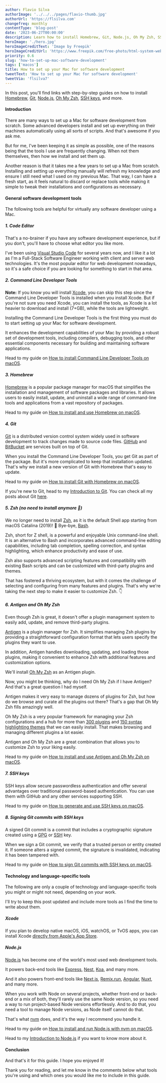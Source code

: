 ```yaml
---
author: Flavio Silva
authorImage: '../../../pages/flavio-thumb.jpg'
authorUrl: 'https://flsilva.com'
changefreq: monthly
contentType: 'blog-post'
date: '2023-06-27T00:00:00'
description: Learn how to install Homebrew, Git, Node.js, Oh My Zsh, SSH keys, and more.
heroImage: './hero.jpg'
heroImageCreditText: 'Image by Freepik'
heroImageCreditUrl: 'https://www.freepik.com/free-photo/html-system-website-concept_41740250.htm'
priority: 0.6
slug: 'how-to-set-up-mac-software-development'
tags: ['macos']
title: How to set up your Mac for software development
tweetText: 'How to set up your Mac for software development'
tweetVia: 'flsilva7'
---
```



In this post, you'll find links with step-by-step guides on how to install [Homebrew](/blog/how-to-set-up-mac-software-development/#3-homebrew), [Git](/blog/how-to-set-up-mac-software-development/#4-git), [Node.js](http://localhost:8000/blog/how-to-set-up-mac-software-development/#nodejs), [Oh My Zsh](http://localhost:8000/blog/how-to-set-up-mac-software-development/#6-antigen-and-oh-my-zsh), [SSH keys](http://localhost:8000/blog/how-to-set-up-mac-software-development/#7-ssh-keys), and more.

#### Introduction

There are many ways to set up a Mac for software development from scratch. Some advanced developers install and set up everything on their machines automatically using all sorts of scripts. And that's awesome if you ask me.

But for me, I've been keeping it as simple as possible, one of the reasons being that the tools I use are frequently changing. When not them themselves, then how we install and set them up.

Another reason is that it takes me a few years to set up a Mac from scratch. Installing and setting up everything manually will refresh my knowledge and ensure I still need what I used on my previous Mac. That way, I can have a fresh start, as it feels natural to discard or replace tools while making it simple to tweak their installations and configurations as necessary.

#### General software development tools

The following tools are helpful for virtually any software developer using a Mac.

##### 1. Code Editor

That's a no-brainer if you have any software development experience, but if you don't, you'll have to choose what editor you like more.

I've been using [Visual Studio Code](https://code.visualstudio.com/) for several years now, and I like it a lot as I'm a Full-Stack Software Engineer working with client and server web technologies. It's the most popular editor for web development nowadays, so it's a safe choice if you are looking for something to start in that area.

##### 2. Command Line Developer Tools

**Note:** If you know you will install [Xcode](/blog/how-to-set-up-mac-software-development/#xcode), you can skip this step since the Command Line Developer Tools is installed when you install Xcode. But if you're not sure you need Xcode, you can install the tools, as Xcode is a lot heavier to download and install (7+GB), while the tools are lightweight.

Installing the Command Line Developer Tools is the first thing you must do to start setting up your Mac for software development.

It enhances the development capabilities of your Mac by providing a robust set of development tools, including compilers, debugging tools, and other essential components necessary for building and maintaining software applications.

Head to my guide on [How to install Command Line Developer Tools on macOS](/blog/how-to-install-command-line-developer-tools-on-macos/).

##### 3. Homebrew

[Homebrew](https://brew.sh/) is a popular package manager for macOS that simplifies the installation and management of software packages and libraries. It allows users to easily install, update, and uninstall a wide range of command-line tools and applications from a vast repository of packages.

Head to my guide on [How to install and use Homebrew on macOS](/blog/how-to-install-and-use-homebrew-on-macos/).

##### 4. Git

[Git](https://git-scm.com) is a distributed version control system widely used in software development to track changes made to source code files. [GitHub](https://github.com) and [BitBucket](https://bitbucket.org) are services built on top of Git.

When you install the Command Line Developer Tools, you get Git as part of the package. But it's more complicated to keep that installation updated. That's why we install a new version of Git with Homebrew that's easy to update.

Head to my guide on [How to install Git with Homebrew on macOS](/blog/how-to-install-git-with-homebrew-on-macos/).

If you're new to Git, head to my [Introduction to Git](/blog/introducing-git/). You can check all my posts about Git [here](/blog/git/).

##### 5. Zsh (no need to install anymore 🤙)

We no longer need to install [Zsh](https://zsh.sourceforge.io/), as it is the default Shell app starting from macOS Catalina (2019)! 🎉 Bye-bye, [Bash](<https://en.wikipedia.org/wiki/Bash_(Unix_shell)>).

Zsh, short for Z shell, is a powerful and enjoyable Unix command-line shell. It is an alternative to Bash and incorporates advanced command-line editing capabilities, including tab completion, spelling correction, and syntax highlighting, which enhance productivity and ease of use.

Zsh also supports advanced scripting features and compatibility with existing Bash scripts and can be customized with third-party plugins and themes.

That has fostered a thriving ecosystem, but with it comes the challenge of selecting and configuring from many features and plugins. That's why we're taking the next step to make it easier to customize Zsh. 👇

##### 6. Antigen and Oh My Zsh

Even though Zsh is great, it doesn't offer a plugin management system to easily add, update, and remove third-party plugins.

[Antigen](https://github.com/zsh-users/antigen) is a plugin manager for Zsh. It simplifies managing Zsh plugins by providing a straightforward configuration format that lets users specify the plugins they want to use.

In addition, Antigen handles downloading, updating, and loading those plugins, making it convenient to enhance Zsh with additional features and customization options.

We'll install [Oh My Zsh](https://ohmyz.sh/) as an Antigen plugin.

Now, you might be thinking, why do I need Oh My Zsh if I have Antigen? And that's a great question I had myself.

Antigen makes it very easy to manage dozens of plugins for Zsh, but how do we browse and curate all the plugins out there? That's a gap that Oh My Zsh fills amazingly well.

Oh My Zsh is a very popular framework for managing your Zsh configurations and a hub for more than [300 plugins](https://github.com/ohmyzsh/ohmyzsh/wiki/Plugins) and [150 syntax highlighting themes](https://github.com/ohmyzsh/ohmyzsh/wiki/Themes) that we can easily install. That makes browsing and managing different plugins a lot easier.

Antigen and Oh My Zsh are a great combination that allows you to customize Zsh to your liking easily.

Head to my guide on [How to install and use Antigen and Oh My Zsh on macOS](/blog/how-to-install-use-antigen-oh-my-zsh-macos).

##### 7. SSH keys

SSH keys allow secure passwordless authentication and offer several advantages over traditional password-based authentication. You can use them with GitHub and any other services supporting SSH.

Head to my guide on [How to generate and use SSH keys on macOS](/blog/how-to-generate-use-ssh-keys-macos/).

##### 8. Signing Git commits with SSH keys

A signed Git commit is a commit that includes a cryptographic signature created using a [GPG](https://gnupg.org/) or [SSH](/blog/how-to-generate-use-ssh-keys-macos/#what-are-ssh-keys-and-why-should-we-use-them) key.

When we sign a Git commit, we verify that a trusted person or entity created it. If someone alters a signed commit, the signature is invalidated, indicating it has been tampered with.

Head to my guide on [How to sign Git commits with SSH keys on macOS](/blog/how-to-sign-git-commits-ssh-keys-macos/).

#### Technology and language-specific tools

The following are only a couple of technology and language-specific tools you might or might not need, depending on your work.

I'll try to keep this post updated and include more tools as I find the time to write about them.

##### Xcode

If you plan to develop native macOS, iOS, watchOS, or TvOS apps, you can install Xcode [directly from Apple's App Store](https://apps.apple.com/us/app/xcode/id497799835).

##### Node.js

[Node.js](https://nodejs.org/) has become one of the world's most used web development tools.

It powers back-end tools like [Express](https://expressjs.com/), [Nest](https://nestjs.com/), [Koa](https://koajs.com/), and many more.

And it also powers front-end tools like [Next.js](https://nextjs.org/), [Remix.run](https://remix.run/), [Angular](https://angular.io/), [Nuxt](https://nuxt.com/), and many more.

When you work with Node on several projects, whether front-end or back-end or a mix of both, they'll rarely use the same Node version, so you need a way to run project-based Node versions effortlessly. And to do that, you need a tool to manage Node versions, as Node itself cannot do that.

That's what [nvm](https://github.com/nvm-sh/nvm) does, and it's the way I recommend you handle it.

Head to my guide on [How to install and run Node.js with nvm on macOS](/blog/how-to-install-nodejs-nvm-macos/).

Head to my [Introduction to Node.js](/blog/introduction-to-nodejs/) if you want to know more about it.

#### Conclusion

And that's it for this guide. I hope you enjoyed it!

Thank you for reading, and let me know in the comments below what tools you're using and which ones you would like me to include in this guide.

<br />
<br />
<br />

<AITools />

<br />
<br />
